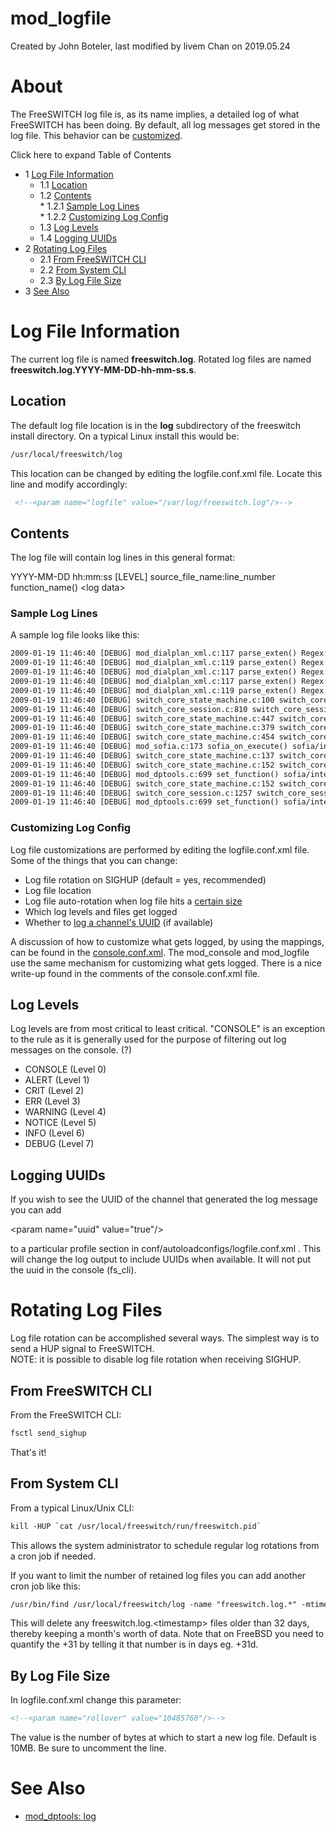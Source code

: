 
# mod_logfile 

 Created by  John Boteler, last modified by  livem Chan on 2019.05.24

# About

The FreeSWITCH log file is, as its name implies, a detailed log of what FreeSWITCH has been doing. By default, all log messages get stored in the log file. This behavior can be [customized](https://wiki.freeswitch.org/wiki/Mod%5Flogfile#Customizing%5FLog%5FConfig "Mod logfile").

Click here to expand Table of Contents

* 1 [Log File Information](#log-file-information)  
   * 1.1 [Location](#log-file-information)  
   * 1.2 [Contents](#contents)  
         * 1.2.1 [Sample Log Lines](#sample-log-lines)  
         * 1.2.2 [Customizing Log Config](#customizing-log-config)  
   * 1.3 [Log Levels](#log-levels)  
   * 1.4 [Logging UUIDs](#logging-uuids)
* 2 [Rotating Log Files](#rotating-log-files)  
   * 2.1 [From FreeSWITCH CLI](#from-freeswitch-cli)  
   * 2.2 [From System CLI](#from-system-cli)  
   * 2.3 [By Log File Size](#by-log-file-size)
* 3 [See Also](#log-levels)

# Log File Information

The current log file is named **freeswitch.log**. Rotated log files are named **freeswitch.log.YYYY-MM-DD-hh-mm-ss.s**.

## Location

The default log file location is in the **log** subdirectory of the freeswitch install directory. On a typical Linux install this would be:

```xml
/usr/local/freeswitch/log
```

This location can be changed by editing the logfile.conf.xml file. Locate this line and modify accordingly:

```xml
 <!--<param name="logfile" value="/var/log/freeswitch.log"/>--> 
```

## Contents

The log file will contain log lines in this general format:

YYYY-MM-DD hh:mm:ss [LEVEL] source_file_name:line_number function_name() &lt;log data>

### Sample Log Lines

A sample log file looks like this:

```xml
2009-01-19 11:46:40 [DEBUG] mod_dialplan_xml.c:117 parse_exten() Regex: [tone_stream] destination_number(9664) =~ /^9198$/
2009-01-19 11:46:40 [DEBUG] mod_dialplan_xml.c:119 parse_exten() Regex mismatch
2009-01-19 11:46:40 [DEBUG] mod_dialplan_xml.c:117 parse_exten() Regex: [hold_music] destination_number(9664) =~ /^9664$/
2009-01-19 11:46:40 [DEBUG] mod_dialplan_xml.c:117 parse_exten() Regex: [hold_music] ${sip_has_crypto}() =~ /^(AES_CM_128_HMAC_SHA1_32|AES_CM_128_HMAC_SHA1_80)$/
2009-01-19 11:46:40 [DEBUG] mod_dialplan_xml.c:119 parse_exten() Regex mismatch
2009-01-19 11:46:40 [DEBUG] switch_core_state_machine.c:100 switch_core_standard_on_routing() (sofia/internal/sip:1000@10.15.0.90:15324;rinstance=d891f9e6bafafb70) State Change CS_ROUTING -> CS_EXECUTE
2009-01-19 11:46:40 [DEBUG] switch_core_session.c:810 switch_core_session_signal_state_change() Send signal sofia/internal/sip:1000@10.15.0.90:15324;rinstance=d891f9e6bafafb70 [BREAK]
2009-01-19 11:46:40 [DEBUG] switch_core_state_machine.c:447 switch_core_session_run() (sofia/internal/sip:1000@10.15.0.90:15324;rinstance=d891f9e6bafafb70) State ROUTING going to sleep
2009-01-19 11:46:40 [DEBUG] switch_core_state_machine.c:379 switch_core_session_run() (sofia/internal/sip:1000@10.15.0.90:15324;rinstance=d891f9e6bafafb70) Running State Change CS_EXECUTE
2009-01-19 11:46:40 [DEBUG] switch_core_state_machine.c:454 switch_core_session_run() (sofia/internal/sip:1000@10.15.0.90:15324;rinstance=d891f9e6bafafb70) State EXECUTE
2009-01-19 11:46:40 [DEBUG] mod_sofia.c:173 sofia_on_execute() sofia/internal/sip:1000@10.15.0.90:15324;rinstance=d891f9e6bafafb70 SOFIA EXECUTE
2009-01-19 11:46:40 [DEBUG] switch_core_state_machine.c:137 switch_core_standard_on_execute() sofia/internal/sip:1000@10.15.0.90:15324;rinstance=d891f9e6bafafb70 Standard EXECUTE
2009-01-19 11:46:40 [DEBUG] switch_core_state_machine.c:152 switch_core_standard_on_execute() sofia/internal/sip:1000@10.15.0.90:15324;rinstance=d891f9e6bafafb70 Execute set(open=true)
2009-01-19 11:46:40 [DEBUG] mod_dptools.c:699 set_function() sofia/internal/sip:1000@10.15.0.90:15324;rinstance=d891f9e6bafafb70 SET [open]=[true]
2009-01-19 11:46:40 [DEBUG] switch_core_state_machine.c:152 switch_core_standard_on_execute() sofia/internal/sip:1000@10.15.0.90:15324;rinstance=d891f9e6bafafb70 Execute set(use_profile=${cond(${acl(${network_addr} rfc1918)} == true ? nat : default)})
2009-01-19 11:46:40 [DEBUG] switch_core_session.c:1257 switch_core_session_execute_application() sofia/internal/sip:1000@10.15.0.90:15324;rinstance=d891f9e6bafafb70 Expanded String set(use_profile=nat)
2009-01-19 11:46:40 [DEBUG] mod_dptools.c:699 set_function() sofia/internal/sip:1000@10.15.0.90:15324;rinstance=d891f9e6bafafb70 SET [use_profile]=[nat]
```

### Customizing Log Config

Log file customizations are performed by editing the logfile.conf.xml file. Some of the things that you can change:

* Log file rotation on SIGHUP (default = yes, recommended)
* Log file location
* Log file auto-rotation when log file hits a [certain size](https://wiki.freeswitch.org/wiki/Mod%5Flogfile#By%5FLog%5FFile%5FSize "Mod logfile")
* Which log levels and files get logged
* Whether to [log a channel's UUID](https://wiki.freeswitch.org/wiki/Mod%5Flogfile#Logging%5FUUIDs "Mod logfile") (if available)

A discussion of how to customize what gets logged, by using the mappings, can be found in the [console.conf.xml](https://freeswitch.org/stash/projects/FS/repos/freeswitch/browse/conf/vanilla/autoload%5Fconfigs/console.conf.xml). The mod\_console and mod\_logfile use the same mechanism for customizing what gets logged. There is a nice write-up found in the comments of the console.conf.xml file.

## Log Levels

Log levels are from most critical to least critical. "CONSOLE" is an exception to the rule as it is generally used for the purpose of filtering out log messages on the console. (?)

* CONSOLE (Level 0)
* ALERT (Level 1)
* CRIT (Level 2)
* ERR (Level 3)
* WARNING (Level 4)
* NOTICE (Level 5)
* INFO (Level 6)
* DEBUG (Level 7)

## Logging UUIDs

If you wish to see the UUID of the channel that generated the log message you can add

&lt;param name="uuid" value="true"/>

to a particular profile section in conf/autoloadconfigs/logfile.conf.xml . This will change the log output to include UUIDs when available. It will not put the uuid in the console (fs\_cli).

# Rotating Log Files

Log file rotation can be accomplished several ways. The simplest way is to send a HUP signal to FreeSWITCH.  
NOTE: it is possible to disable log file rotation when receiving SIGHUP.

## From FreeSWITCH CLI

From the FreeSWITCH CLI:

```xml
fsctl send_sighup
```

That's it!

## From System CLI

From a typical Linux/Unix CLI:

```xml
kill -HUP `cat /usr/local/freeswitch/run/freeswitch.pid`
```

This allows the system administrator to schedule regular log rotations from a cron job if needed.

If you want to limit the number of retained log files you can add another cron job like this:

```xml
/usr/bin/find /usr/local/freeswitch/log -name "freeswitch.log.*" -mtime +31 -delete
```

This will delete any freeswitch.log.&lt;timestamp> files older than 32 days, thereby keeping a month's worth of data. Note that on FreeBSD you need to quantify the +31 by telling it that number is in days eg. +31d.

## By Log File Size

In logfile.conf.xml change this parameter:

```xml
<!--<param name="rollover" value="10485760"/>-->
```

The value is the number of bytes at which to start a new log file. Default is 10MB. Be sure to uncomment the line.

# See Also

* [mod\_dptools: log](./mod-dptools/6586596.mdx#about)


